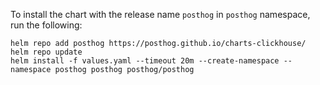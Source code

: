 To install the chart with the release name `posthog` in `posthog` namespace, run the following:

```console
helm repo add posthog https://posthog.github.io/charts-clickhouse/
helm repo update
helm install -f values.yaml --timeout 20m --create-namespace --namespace posthog posthog posthog/posthog
```



